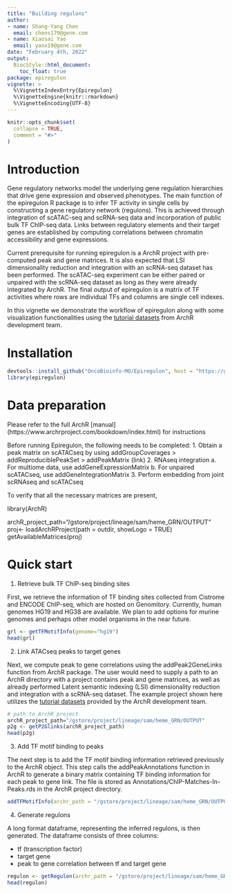 ```yaml
---
title: "Building regulons"
author:
- name: Shang-Yang Chen
  email: chens179@gene.com
- name: Xiaosai Yao
  email: yaox19@gene.com
date: "February 4th, 2022"
output:
  BiocStyle::html_document:
    toc_float: true
package: epiregulon
vignette: >
  %\VignetteIndexEntry{Epiregulon}
  %\VignetteEngine{knitr::rmarkdown}
  %\VignetteEncoding{UTF-8}
---
```


```r
knitr::opts_chunk$set(
  collapse = TRUE,
  comment = "#>"
)
```

# Introduction
Gene regulatory networks model the underlying gene regulation hierarchies that drive gene expression and observed phenotypes. The main function of the epiregulon R package is to infer TF activity in single cells by constructing a gene regulatory network (regulons). This is achieved through integration of scATAC-seq and scRNA-seq data and incorporation of public bulk TF ChIP-seq data. Links between regulatory elements and their target genes are established by computing correlations between chromatin accessibility and gene expressions. 

Current prerequisite for running epiregulon is a ArchR project with pre-computed peak and gene matrices. It is also expected that LSI dimensionality reduction and integration with an scRNA-seq dataset has been performed. The scATAC-seq experiment can be either paired or unpaired with the scRNA-seq dataset as long as they were already integrated by ArchR. The final output of epiregulon is a matrix of TF activities where rows are individual TFs and columns are single cell indexes.

In this vignette we demonstrate the workflow of epiregulon along with some visualization functionalities using the [tutorial datasets](https://www.archrproject.com/articles/Articles/tutorial.html) from ArchR development team.

# Installation
```r
devtools::install_github("OncoBioinfo-MO/Epiregulon", host = "https://github.roche.com/api/v3")
library(epiregulon)
```

# Data preparation


Please refer to the full ArchR [manual] (https://www.archrproject.com/bookdown/index.html) for instructions 

Before running Epiregulon, the following needs to be completed:
1. Obtain a peak matrix on scATACseq by using addGroupCoverages > addReproduciblePeakSet > addPeakMatrix (link)
2. RNAseq integration 
a. For multiome data, use addGeneExpressionMatrix 
b. For unpaired scATACseq, use addGeneIntegrationMatrix
3. Perform embedding from joint scRNAseq and scATACseq

To verify that all the necessary matrices are present,

library(ArchR)

archR_project_path="/gstore/project/lineage/sam/heme_GRN/OUTPUT"
proj<- loadArchRProject(path = outdir, showLogo = TRUE)
getAvailableMatrices(proj)

# Quick start

1. Retrieve bulk TF ChIP-seq binding sites 

First, we retrieve the information of TF binding sites collected from Cistrome and ENCODE ChIP-seq, which are hosted on Genomitory. Currently, human genomes HG19 and HG38 are available. We plan to add options for murine genomes and perhaps other model organisms in the near future. 
```r
grl <- getTFMotifInfo(genome="hg19")
head(grl)

```

2. Link ATACseq peaks to target genes

Next, we compute peak to gene correlations using the addPeak2GeneLinks function from ArchR package. The user would need to supply a path to an ArchR directory with a project contains peak and gene matrices, as well as already performed Latent semantic indexing (LSI) dimensionality reduction and integration with a scRNA-seq dataset. The example project shown here utilizes the [tutorial datasets](https://www.archrproject.com/articles/Articles/tutorial.html) provided by the ArchR development team. 
```r
# path to ArchR project
archR_project_path="/gstore/project/lineage/sam/heme_GRN/OUTPUT"
p2g <- getP2Glinks(archR_project_path)
head(p2g)
```

3. Add TF motif binding to peaks

The next step is to add the TF motif binding information retrieved previously to the ArchR object. This step calls the addPeakAnnotations function in ArchR to generate a binary matrix containing TF binding information for each peak to gene link. The file is stored as Annotations/ChIP-Matches-In-Peaks.rds in the ArchR project directory.
```r
addTFMotifInfo(archr_path = "/gstore/project/lineage/sam/heme_GRN/OUTPUT", grl)
```

4. Generate regulons

A long format dataframe, representing the inferred regulons, is then generated. The dataframe consists of three columns:

* tf (transcription factor)
* target gene
* peak to gene correlation between tf and target gene
```r
regulon <- getRegulon(archr_path = "/gstore/project/lineage/sam/heme_GRN/OUTPUT", p2g)
head(regulon)
```
